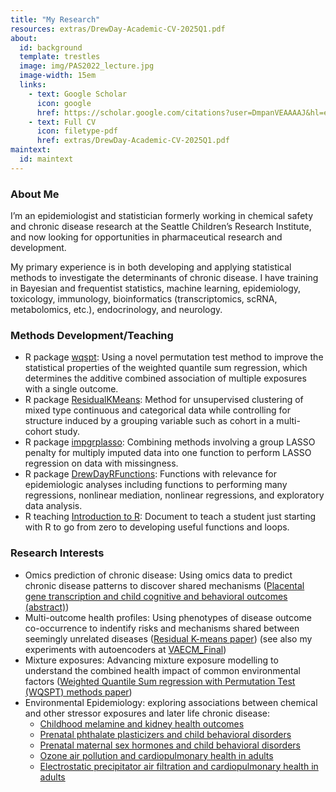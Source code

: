 ```yaml
---
title: "My Research"
resources: extras/DrewDay-Academic-CV-2025Q1.pdf
about:
  id: background
  template: trestles
  image: img/PAS2022_lecture.jpg
  image-width: 15em
  links:
    - text: Google Scholar
      icon: google
      href: https://scholar.google.com/citations?user=DmpanVEAAAAJ&hl=en
    - text: Full CV
      icon: filetype-pdf
      href: extras/DrewDay-Academic-CV-2025Q1.pdf
maintext:
  id: maintext
---
```


:::{#background}
### About Me
I'm an epidemiologist and statistician formerly working in chemical safety and chronic disease research at the Seattle Children's Research Institute, and now looking for opportunities in pharmaceutical research and development. 

My primary experience is in both developing and applying statistical methods to investigate the determinants of chronic disease. I have training in Bayesian and frequentist statistics, machine learning, epidemiology, toxicology, immunology, bioinformatics (transcriptomics, scRNA, metabolomics, etc.), endocrinology, and neurology.
:::

:::{#maintext}
### Methods Development/Teaching
 - R package [wqspt](https://cran.r-project.org/web/packages/wqspt/index.html): Using a novel permutation test method to improve the statistical properties of the weighted quantile sum regression, which determines the additive combined association of multiple exposures with a single outcome.
 - R package [ResidualKMeans](https://www.github.com/drewdstat/ResidualKMeans): Method for unsupervised clustering of mixed type continuous and categorical data while controlling for structure induced by a grouping variable such as cohort in a multi-cohort study.
 - R package [impgrplasso](https://www.github.com/drewdstat/impgrplasso): Combining methods involving a group LASSO penalty for multiply imputed data into one function to perform LASSO regression on data with missingness.
 - R package [DrewDayRFunctions](https://www.github.com/drewdstat/DrewDayRFunctions): Functions with relevance for epidemiologic analyses including functions to performing many regressions, nonlinear mediation, nonlinear regressions, and exploratory data analysis.
 - R teaching [Introduction to R](https://htmlpreview.github.io/?https://github.com/drewdstat/TeachingR/blob/main/vignettes/IntrotoR.html): Document to teach a student just starting with R to go from zero to developing useful functions and loops.

### Research Interests
 - Omics prediction of chronic disease: Using omics data to predict chronic disease patterns to discover shared mechanisms ([Placental gene transcription and child cognitive and behavioral outcomes (abstract)](https://ehp.niehs.nih.gov/doi/abs/10.1289/isee.2020.virtual.P-0298))
 - Multi-outcome health profiles: Using phenotypes of disease outcome co-occurrence to indentify risks and mechanisms shared between seemingly unrelated diseases ([Residual K-means paper](https://www.sciencedirect.com/science/article/pii/S0160412024000722)) (see also my experiments with autoencoders at [VAECM_Final](https://www.github.com/drewdstat/VAECM_Final))
 - Mixture exposures: Advancing mixture exposure modelling to understand the combined health impact of common environmental factors ([Weighted Quantile Sum regression with Permutation Test (WQSPT) methods paper](https://ehp.niehs.nih.gov/doi/full/10.1289/EHP10570))
 - Environmental Epidemiology: exploring associations between chemical and other stressor exposures and later life chronic disease:
   - [Childhood melamine and kidney health outcomes](https://www.sciencedirect.com/science/article/pii/S0013935124006935?casa_token=wzgW30Qb8bEAAAAA:50wLGHD3iRJEN1ZjxbK4xHbpBp5LeLE_0rLycowEXj6OFPNWCpay_hmYx06gJY8YiYvZaylhWWY)
   - [Prenatal phthalate plasticizers and child behavioral disorders](https://www.ncbi.nlm.nih.gov/pmc/articles/PMC9291724/)
   - [Prenatal maternal sex hormones and child behavioral disorders](https://www.ncbi.nlm.nih.gov/pmc/articles/PMC7759302/)
   - [Ozone air pollution and cardiopulmonary health in adults](https://www.ncbi.nlm.nih.gov/pmc/articles/PMC5710579/)
   - [Electrostatic precipitator air filtration and cardiopulmonary health in adults](https://www.ncbi.nlm.nih.gov/pmc/articles/PMC5903943/)
   
:::
